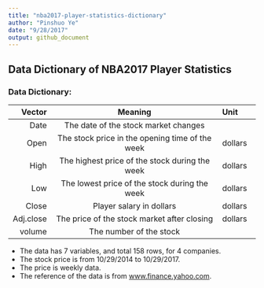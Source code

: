 ```yaml
---
title: "nba2017-player-statistics-dictionary"
author: "Pinshuo Ye"
date: "9/28/2017"
output: github_document
---
```


## Data Dictionary of NBA2017 Player Statistics

### Data Dictionary:

**Vector**     |   **Meaning**                                            |  **Unit**
--------------:|:--------------------------------------------------------:|:------------
  Date         | The date of the stock market changes                     | 
  Open         | The stock price in the opening time of the week          | dollars
  High         | The highest price of the stock during the week           | dollars
  Low          | The lowest price of the stock during the week            | dollars
  Close        | Player salary in dollars                                 | dollars
  Adj.close    | The price of the stock market after closing              | dollars
  volume       | The number of the stock                                  | 


* The data has 7 variables, and total 158 rows, for 4 companies.
* The stock price is from 10/29/2014 to 10/29/2017.
* The price is weekly data.
* The reference of the data is from [www.finance.yahoo.com](www.finance.yahoo.com).




